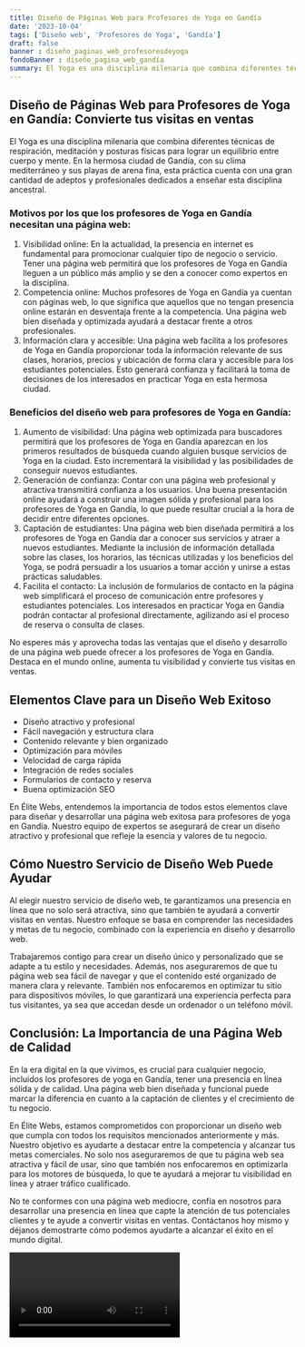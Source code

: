 ```yaml
---
title: Diseño de Páginas Web para Profesores de Yoga en Gandía
date: '2023-10-04'
tags: ['Diseño web', 'Profesores de Yoga', 'Gandía']
draft: false
banner : diseño_paginas_web_profesoresdeyoga
fondoBanner : diseño_pagina_web_gandía
summary: El Yoga es una disciplina milenaria que combina diferentes técnicas de respiración, meditación y posturas físicas para lograr un equilibrio entre cuerpo y mente. En la hermosa ciudad de Gandía, con su clima mediterráneo y sus playas de arena fina, esta práctica cuenta con una gran cantidad de adeptos y profesionales dedicados a enseñar esta disciplina ancestral.
---
```


## Diseño de Páginas Web para Profesores de Yoga en Gandía: Convierte tus visitas en ventas

El Yoga es una disciplina milenaria que combina diferentes técnicas de respiración, meditación y posturas físicas para lograr un equilibrio entre cuerpo y mente. En la hermosa ciudad de Gandía, con su clima mediterráneo y sus playas de arena fina, esta práctica cuenta con una gran cantidad de adeptos y profesionales dedicados a enseñar esta disciplina ancestral.

### Motivos por los que los profesores de Yoga en Gandía necesitan una página web:
1. Visibilidad online: En la actualidad, la presencia en internet es fundamental para promocionar cualquier tipo de negocio o servicio. Tener una página web permitirá que los profesores de Yoga en Gandía lleguen a un público más amplio y se den a conocer como expertos en la disciplina.
2. Competencia online: Muchos profesores de Yoga en Gandía ya cuentan con páginas web, lo que significa que aquellos que no tengan presencia online estarán en desventaja frente a la competencia. Una página web bien diseñada y optimizada ayudará a destacar frente a otros profesionales.
3. Información clara y accesible: Una página web facilita a los profesores de Yoga en Gandía proporcionar toda la información relevante de sus clases, horarios, precios y ubicación de forma clara y accesible para los estudiantes potenciales. Esto generará confianza y facilitará la toma de decisiones de los interesados en practicar Yoga en esta hermosa ciudad.

### Beneficios del diseño web para profesores de Yoga en Gandía:
1. Aumento de visibilidad: Una página web optimizada para buscadores permitirá que los profesores de Yoga en Gandía aparezcan en los primeros resultados de búsqueda cuando alguien busque servicios de Yoga en la ciudad. Esto incrementará la visibilidad y las posibilidades de conseguir nuevos estudiantes.
2. Generación de confianza: Contar con una página web profesional y atractiva transmitirá confianza a los usuarios. Una buena presentación online ayudará a construir una imagen sólida y profesional para los profesores de Yoga en Gandía, lo que puede resultar crucial a la hora de decidir entre diferentes opciones.
3. Captación de estudiantes: Una página web bien diseñada permitirá a los profesores de Yoga en Gandía dar a conocer sus servicios y atraer a nuevos estudiantes. Mediante la inclusión de información detallada sobre las clases, los horarios, las técnicas utilizadas y los beneficios del Yoga, se podrá persuadir a los usuarios a tomar acción y unirse a estas prácticas saludables.
4. Facilita el contacto: La inclusión de formularios de contacto en la página web simplificará el proceso de comunicación entre profesores y estudiantes potenciales. Los interesados en practicar Yoga en Gandía podrán contactar al profesional directamente, agilizando así el proceso de reserva o consulta de clases.

No esperes más y aprovecha todas las ventajas que el diseño y desarrollo de una página web puede ofrecer a los profesores de Yoga en Gandía. Destaca en el mundo online, aumenta tu visibilidad y convierte tus visitas en ventas.

<GifSeo />

<Cta />

## Elementos Clave para un Diseño Web Exitoso

- Diseño atractivo y profesional
- Fácil navegación y estructura clara
- Contenido relevante y bien organizado
- Optimización para móviles
- Velocidad de carga rápida
- Integración de redes sociales
- Formularios de contacto y reserva
- Buena optimización SEO

En Élite Webs, entendemos la importancia de todos estos elementos clave para diseñar y desarrollar una página web exitosa para profesores de yoga en Gandía. Nuestro equipo de expertos se asegurará de crear un diseño atractivo y profesional que refleje la esencia y valores de tu negocio.

## Cómo Nuestro Servicio de Diseño Web Puede Ayudar

Al elegir nuestro servicio de diseño web, te garantizamos una presencia en línea que no solo será atractiva, sino que también te ayudará a convertir visitas en ventas. Nuestro enfoque se basa en comprender las necesidades y metas de tu negocio, combinado con la experiencia en diseño y desarrollo web.

Trabajaremos contigo para crear un diseño único y personalizado que se adapte a tu estilo y necesidades. Además, nos aseguraremos de que tu página web sea fácil de navegar y que el contenido esté organizado de manera clara y relevante. También nos enfocaremos en optimizar tu sitio para dispositivos móviles, lo que garantizará una experiencia perfecta para tus visitantes, ya sea que accedan desde un ordenador o un teléfono móvil.

## Conclusión: La Importancia de una Página Web de Calidad

En la era digital en la que vivimos, es crucial para cualquier negocio, incluidos los profesores de yoga en Gandía, tener una presencia en línea sólida y de calidad. Una página web bien diseñada y funcional puede marcar la diferencia en cuanto a la captación de clientes y el crecimiento de tu negocio.

En Élite Webs, estamos comprometidos con proporcionar un diseño web que cumpla con todos los requisitos mencionados anteriormente y más. Nuestro objetivo es ayudarte a destacar entre la competencia y alcanzar tus metas comerciales. No solo nos aseguraremos de que tu página web sea atractiva y fácil de usar, sino que también nos enfocaremos en optimizarla para los motores de búsqueda, lo que te ayudará a mejorar tu visibilidad en línea y atraer tráfico cualificado.

No te conformes con una página web mediocre, confía en nosotros para desarrollar una presencia en línea que capte la atención de tus potenciales clientes y te ayude a convertir visitas en ventas. Contáctanos hoy mismo y déjanos demostrarte cómo podemos ayudarte a alcanzar el éxito en el mundo digital.

<Video />

<CtaBot job='Profesores de Yoga' city='Gandía'/>

<Gmaps query='Gandía+españa+maps' />
